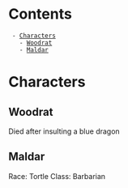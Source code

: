 = Contents =
  - [[#Characters|Characters]]
    - [[#Characters#Woodrat|Woodrat]]
    - [[#Characters#Maldar|Maldar]]

= Characters =

== Woodrat ==

Died after insulting a blue dragon

== Maldar ==

Race: Tortle
Class: Barbarian

